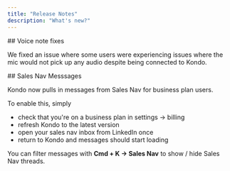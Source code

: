 ```yaml
---
title: "Release Notes"
description: "What's new?"
---
```


<Update label="Oct 3, 2025" description="Bug fix">
  ## Voice note fixes

  We fixed an issue where some users were experiencing issues where the mic would not pick up any audio despite being connected to Kondo. 
</Update>

<Update label="Oct 1, 2025" description="New Feature">
  ## Sales Nav Messsages

  Kondo now pulls in messages from Sales Nav for business plan users.

  To enable this, simply

  - check that you're on a business plan in settings -\> billing
  - refresh Kondo to the latest version
  - open your sales nav inbox from LinkedIn once
  - return to Kondo and messages should start loading

  You can filter messages with **Cmd + K -\> Sales Nav** to show / hide Sales Nav threads.
</Update>